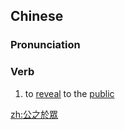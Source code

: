 {{also|公之于众}}
==Chinese==
{{zh-forms|s=公之于众}}

===Pronunciation===
{{zh-pron
|m=gōngzhīyúzhòng
|cat=v
}}

===Verb===
{{zh-verb}}
# to [[reveal]] to the [[public]]

[[zh:公之於眾]]